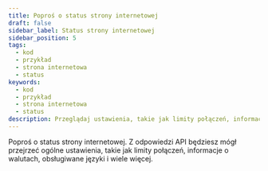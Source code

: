```yaml
---
title: Poproś o status strony internetowej
draft: false
sidebar_label: Status strony internetowej
sidebar_position: 5
tags:
  - kod
  - przykład
  - strona internetowa
  - status
keywords:
  - kod
  - przykład
  - strona internetowa
  - status
description: Przeglądaj ustawienia, takie jak limity połączeń, informacje o walucie i obsługiwane języki za pośrednictwem żądania statusu witryny. Dowiedz się z tego przykładu API.
---
```



Poproś o status strony internetowej. Z odpowiedzi API będziesz mógł przejrzeć ogólne ustawienia, takie jak limity połączeń, informacje o walutach, obsługiwane języki i wiele więcej.

<SandboxIframe sandbox={sandboxes.website_status} />
